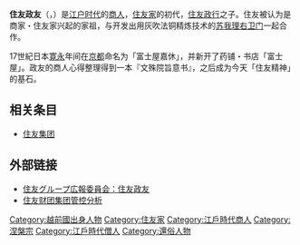 {{unreferenced|time=2010-10-21T16:46:53+00:00}}
'''住友政友'''（{{jpn|j=住友 政友|hg='''すみとも まさとも'''|rm= Sumitomo Masatomo}}，{{bd|1585年|12月31日|1652年9月17日|catIdx=}}）是[[江户时代|江户时代]]的[[商人|商人]]，[[住友家|住友家]]的初代，[[住友政行|住友政行]]之子。住友被认为是商家・住友家兴起的家祖，与开发出用灰吹法铜精炼技术的[[苏我理右卫门|苏我理右卫门]]一起合作。

17世紀日本[[寛永|寛永]]年间在[[京都|京都]]命名为「富士屋嘉休」，并新开了药铺・书店「富士屋」。政友的商人心得整理得到一本『文殊院旨意书』，之后成为今天「住友精神」的基石。

== 相关条目 ==
*[[住友集团|住友集团]]

== 外部链接 ==
*[https://web.archive.org/web/20100626051646/http://www.sumitomo.gr.jp/history/word/index.html 住友グループ広報委員会：住友政友]
*[https://web.archive.org/web/20160307130343/http://shehui.hc360.com/space.php?do=blog&uid=330985&id=241796 住友财团集团管控分析]

[[Category:越前國出身人物|Category:越前國出身人物]]
[[Category:住友家|Category:住友家]]
[[Category:江戶時代商人|Category:江戶時代商人]]
[[Category:涅槃宗|Category:涅槃宗]]
[[Category:江戶時代僧人|Category:江戶時代僧人]]
[[Category:還俗人物|Category:還俗人物]]
{{Japanese merchant-stub}}